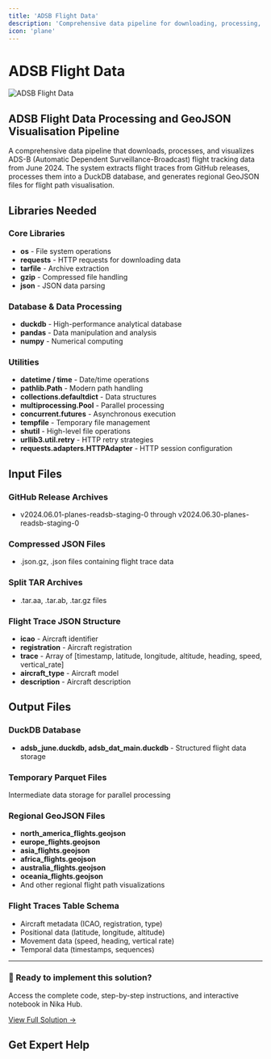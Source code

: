 ```yaml
---
title: 'ADSB Flight Data'
description: 'Comprehensive data pipeline for downloading, processing, and visualizing ADS-B flight tracking data with regional GeoJSON generation'
icon: 'plane'
---
```



# ADSB Flight Data

![ADSB Flight Data](/industrial-solutions/adsb-flight-data.jpeg)

## ADSB Flight Data Processing and GeoJSON Visualisation Pipeline

A comprehensive data pipeline that downloads, processes, and visualizes ADS-B (Automatic Dependent Surveillance-Broadcast) flight tracking data from June 2024. The system extracts flight traces from GitHub releases, processes them into a DuckDB database, and generates regional GeoJSON files for flight path visualisation.

## Libraries Needed

### Core Libraries
- **os** - File system operations
- **requests** - HTTP requests for downloading data
- **tarfile** - Archive extraction
- **gzip** - Compressed file handling
- **json** - JSON data parsing

### Database & Data Processing
- **duckdb** - High-performance analytical database
- **pandas** - Data manipulation and analysis
- **numpy** - Numerical computing

### Utilities
- **datetime / time** - Date/time operations
- **pathlib.Path** - Modern path handling
- **collections.defaultdict** - Data structures
- **multiprocessing.Pool** - Parallel processing
- **concurrent.futures** - Asynchronous execution
- **tempfile** - Temporary file management
- **shutil** - High-level file operations
- **urllib3.util.retry** - HTTP retry strategies
- **requests.adapters.HTTPAdapter** - HTTP session configuration

## Input Files

### GitHub Release Archives
- v2024.06.01-planes-readsb-staging-0 through v2024.06.30-planes-readsb-staging-0

### Compressed JSON Files
- .json.gz, .json files containing flight trace data

### Split TAR Archives
- .tar.aa, .tar.ab, .tar.gz files

### Flight Trace JSON Structure
- **icao** - Aircraft identifier
- **registration** - Aircraft registration
- **trace** - Array of [timestamp, latitude, longitude, altitude, heading, speed, vertical_rate]
- **aircraft_type** - Aircraft model
- **description** - Aircraft description

## Output Files

### DuckDB Database
- **adsb_june.duckdb, adsb_dat_main.duckdb** - Structured flight data storage

### Temporary Parquet Files
Intermediate data storage for parallel processing

### Regional GeoJSON Files
- **north_america_flights.geojson**
- **europe_flights.geojson**
- **asia_flights.geojson**
- **africa_flights.geojson**
- **australia_flights.geojson**
- **oceania_flights.geojson**
- And other regional flight path visualizations

### Flight Traces Table Schema
- Aircraft metadata (ICAO, registration, type)
- Positional data (latitude, longitude, altitude)
- Movement data (speed, heading, vertical rate)
- Temporal data (timestamps, sequences)

---

<div className="solution-cta">
  <div className="solution-cta-content">
    <h3>🚀 Ready to implement this solution?</h3>
    <p>Access the complete code, step-by-step instructions, and interactive notebook in Nika Hub.</p>
    <a href="https://planet.nika.eco/en/hub/solutions/3a4b70be-a02d-44f6-a10e-30f3bb10efb1" target="_blank" className="solution-button">
      View Full Solution →
    </a>
  </div>
</div>

<style jsx>{`
  .solution-cta {
    background: linear-gradient(135deg, #667eea 0%, #764ba2 100%);
    border-radius: 12px;
    padding: 2rem;
    margin: 2rem 0;
    color: white;
    text-align: center;
    box-shadow: 0 8px 32px rgba(102, 126, 234, 0.3);
  }
  
  .solution-cta-content h3 {
    margin: 0 0 0.5rem 0;
    font-size: 1.5rem;
    font-weight: 600;
  }
  
  .solution-cta-content p {
    margin: 0 0 1.5rem 0;
    opacity: 0.9;
    font-size: 1.1rem;
  }
  
  .solution-button {
    display: inline-block;
    background: rgba(255, 255, 255, 0.2);
    color: white;
    padding: 12px 24px;
    border-radius: 8px;
    text-decoration: none;
    font-weight: 600;
    font-size: 1.1rem;
    border: 2px solid rgba(255, 255, 255, 0.3);
    transition: all 0.3s ease;
    backdrop-filter: blur(10px);
  }
  
  .solution-button:hover {
    background: rgba(255, 255, 255, 0.3);
    border-color: rgba(255, 255, 255, 0.5);
    transform: translateY(-2px);
    box-shadow: 0 4px 16px rgba(0, 0, 0, 0.2);
  }
`}</style>

## Get Expert Help

<ContactCTACard />
